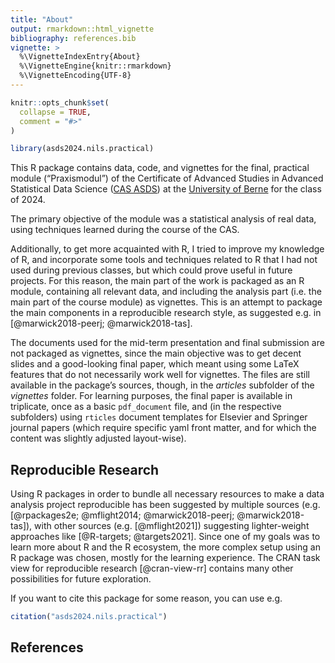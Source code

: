 ```yaml
---
title: "About"
output: rmarkdown::html_vignette
bibliography: references.bib
vignette: >
  %\VignetteIndexEntry{About}
  %\VignetteEngine{knitr::rmarkdown}
  %\VignetteEncoding{UTF-8}
---
```


```r
knitr::opts_chunk$set(
  collapse = TRUE,
  comment = "#>"
)
```

```r
library(asds2024.nils.practical)
```

This R package contains data, code, and vignettes for the final, practical module ("Praxismodul")
of the Certificate of Advanced Studies in Advanced Statistical Data Science
([CAS ASDS](https://www.unibe.ch/weiterbildungsangebote/cas_advanced_statistical_data_science/index_ger.html))
at the [University of Berne](https://www.unibe.ch/index_eng.html) for the class of 2024.

The primary objective of the module was a statistical analysis of real data, using techniques
learned during the course of the CAS.

Additionally, to get more acquainted with R, I tried to improve my knowledge of R, and incorporate some tools
and techniques related to R that I had not used during previous classes, but which could prove useful in future
projects. For this reason, the main part of the work is packaged as an R module, containing all relevant data,
and including the analysis part (i.e. the main part of the course module) as vignettes.
This is an attempt to package the main components in a reproducible research style, as suggested e.g. in
[@marwick2018-peerj; @marwick2018-tas].

The documents used for the mid-term presentation and final submission are not packaged as vignettes, since
the main objective was to get decent slides and a good-looking final paper, which meant using some LaTeX
features that do not necessarily work well for vignettes. The files are still available in the package's
sources, though, in the _articles_ subfolder of the _vignettes_ folder. For learning purposes, the final paper
is available in triplicate, once as a basic `pdf_document` file, and (in the respective subfolders) using
`rticles` document templates for Elsevier and Springer journal papers (which require specific yaml front
matter, and for which the content was slightly adjusted layout-wise).

## Reproducible Research

Using R packages in order to bundle all necessary resources to make a data analysis project reproducible has
been suggested by multiple sources (e.g. [@rpackages2e; @mflight2014; @marwick2018-peerj; @marwick2018-tas]),
with other sources (e.g. [@mflight2021]) suggesting lighter-weight approaches like [@R-targets; @targets2021].
Since one of my goals was to learn more about R and the R ecosystem, the more complex setup using an R package
was chosen, mostly for the learning experience. The CRAN task view for reproducible research [@cran-view-rr]
contains many other possibilities for future exploration.

If you want to cite this package for some reason, you can use e.g.

```r
citation("asds2024.nils.practical")
```

## References {-}
